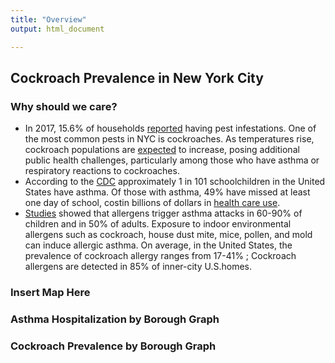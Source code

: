 ```yaml
---
title: "Overview"
output: html_document

---
```


## Cockroach Prevalence in New York City
### Why should we care? 
* In 2017, 15.6% of households [reported](http://www.sternenvironmental.com/blog/2017/04/18/nyc-breaks-the-top-ten-list-for-worst-rat-and-cockroach-problems/) having pest infestations. One of the most common pests in NYC is cockroaches. As temperatures rise, cockroach populations are [expected](https://gothamist.com/arts-entertainment/its-summer-in-nyc-and-the-cockroaches-have-taken-flight) to increase, posing additional public health challenges, particularly among those who have asthma or respiratory reactions to cockroaches.  
* According to the [CDC](https://www.cdc.gov/pcd/issues/2019/19_0074.htm) approximately 1 in 101 schoolchildren in the United States have asthma. Of those with asthma, 49% have missed at least one day of school, costin billions of dollars in [health care use](https://www-ncbi-nlm-nih-gov.ezproxy.cul.columbia.edu/pubmed/23769497/).
* [Studies](https://www-ncbi-nlm-nih-gov.ezproxy.cul.columbia.edu/pmc/articles/PMC4803579/) showed that allergens trigger asthma attacks in 60-90% of children and in 50% of adults. Exposure to indoor environmental allergens such as cockroach, house dust mite, mice, pollen, and mold can induce allergic asthma. On average, in the United States, the prevalence of cockroach allergy ranges from 17-41% ; Cockroach allergens are detected in 85% of inner-city U.S.homes. 

### Insert Map Here 

### Asthma Hospitalization by Borough Graph

### Cockroach Prevalence by Borough Graph 

